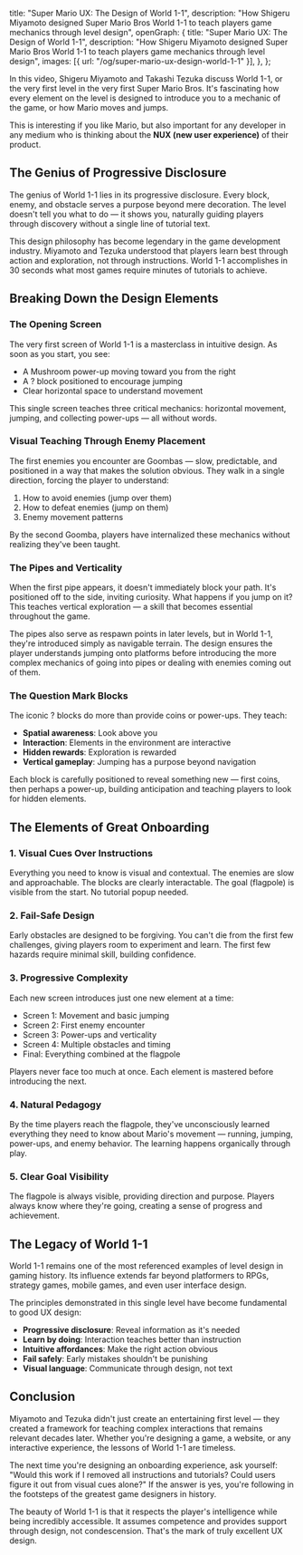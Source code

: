   title: "Super Mario UX: The Design of World 1-1",
  description:
    "How Shigeru Miyamoto designed Super Mario Bros World 1-1 to teach players game mechanics through level design",
  openGraph: {
    title: "Super Mario UX: The Design of World 1-1",
    description:
      "How Shigeru Miyamoto designed Super Mario Bros World 1-1 to teach players game mechanics through level design",
    images: [{ url: "/og/super-mario-ux-design-world-1-1" }],
  },
};

In this video, Shigeru Miyamoto and Takashi Tezuka discuss World 1-1, or the very first level in the very first Super Mario Bros. It's fascinating how every element on the level is designed to introduce you to a mechanic of the game, or how Mario moves and jumps.

<YouTube videoId="zRGRJRUWafY" />

This is interesting if you like Mario, but also important for any developer in any medium who is thinking about the **NUX (new user experience)** of their product.

## The Genius of Progressive Disclosure

The genius of World 1-1 lies in its progressive disclosure. Every block, enemy, and obstacle serves a purpose beyond mere decoration. The level doesn't tell you what to do — it shows you, naturally guiding players through discovery without a single line of tutorial text.

This design philosophy has become legendary in the game development industry. Miyamoto and Tezuka understood that players learn best through action and exploration, not through instructions. World 1-1 accomplishes in 30 seconds what most games require minutes of tutorials to achieve.

## Breaking Down the Design Elements

### The Opening Screen

The very first screen of World 1-1 is a masterclass in intuitive design. As soon as you start, you see:

- A Mushroom power-up moving toward you from the right
- A ? block positioned to encourage jumping
- Clear horizontal space to understand movement

This single screen teaches three critical mechanics: horizontal movement, jumping, and collecting power-ups — all without words.

### Visual Teaching Through Enemy Placement

The first enemies you encounter are Goombas — slow, predictable, and positioned in a way that makes the solution obvious. They walk in a single direction, forcing the player to understand:

1. How to avoid enemies (jump over them)
2. How to defeat enemies (jump on them)
3. Enemy movement patterns

By the second Goomba, players have internalized these mechanics without realizing they've been taught.

### The Pipes and Verticality

When the first pipe appears, it doesn't immediately block your path. It's positioned off to the side, inviting curiosity. What happens if you jump on it? This teaches vertical exploration — a skill that becomes essential throughout the game.

The pipes also serve as respawn points in later levels, but in World 1-1, they're introduced simply as navigable terrain. The design ensures the player understands jumping onto platforms before introducing the more complex mechanics of going into pipes or dealing with enemies coming out of them.

### The Question Mark Blocks

The iconic ? blocks do more than provide coins or power-ups. They teach:

- **Spatial awareness**: Look above you
- **Interaction**: Elements in the environment are interactive
- **Hidden rewards**: Exploration is rewarded
- **Vertical gameplay**: Jumping has a purpose beyond navigation

Each block is carefully positioned to reveal something new — first coins, then perhaps a power-up, building anticipation and teaching players to look for hidden elements.

## The Elements of Great Onboarding

### 1. Visual Cues Over Instructions

Everything you need to know is visual and contextual. The enemies are slow and approachable. The blocks are clearly interactable. The goal (flagpole) is visible from the start. No tutorial popup needed.

### 2. Fail-Safe Design

Early obstacles are designed to be forgiving. You can't die from the first few challenges, giving players room to experiment and learn. The first few hazards require minimal skill, building confidence.

### 3. Progressive Complexity

Each new screen introduces just one new element at a time:

- Screen 1: Movement and basic jumping
- Screen 2: First enemy encounter
- Screen 3: Power-ups and verticality
- Screen 4: Multiple obstacles and timing
- Final: Everything combined at the flagpole

Players never face too much at once. Each element is mastered before introducing the next.

### 4. Natural Pedagogy

By the time players reach the flagpole, they've unconsciously learned everything they need to know about Mario's movement — running, jumping, power-ups, and enemy behavior. The learning happens organically through play.

### 5. Clear Goal Visibility

The flagpole is always visible, providing direction and purpose. Players always know where they're going, creating a sense of progress and achievement.

## The Legacy of World 1-1

World 1-1 remains one of the most referenced examples of level design in gaming history. Its influence extends far beyond platformers to RPGs, strategy games, mobile games, and even user interface design.

The principles demonstrated in this single level have become fundamental to good UX design:

- **Progressive disclosure**: Reveal information as it's needed
- **Learn by doing**: Interaction teaches better than instruction
- **Intuitive affordances**: Make the right action obvious
- **Fail safely**: Early mistakes shouldn't be punishing
- **Visual language**: Communicate through design, not text

## Conclusion

Miyamoto and Tezuka didn't just create an entertaining first level — they created a framework for teaching complex interactions that remains relevant decades later. Whether you're designing a game, a website, or any interactive experience, the lessons of World 1-1 are timeless.

The next time you're designing an onboarding experience, ask yourself: "Would this work if I removed all instructions and tutorials? Could users figure it out from visual cues alone?" If the answer is yes, you're following in the footsteps of the greatest game designers in history.

The beauty of World 1-1 is that it respects the player's intelligence while being incredibly accessible. It assumes competence and provides support through design, not condescension. That's the mark of truly excellent UX design.
